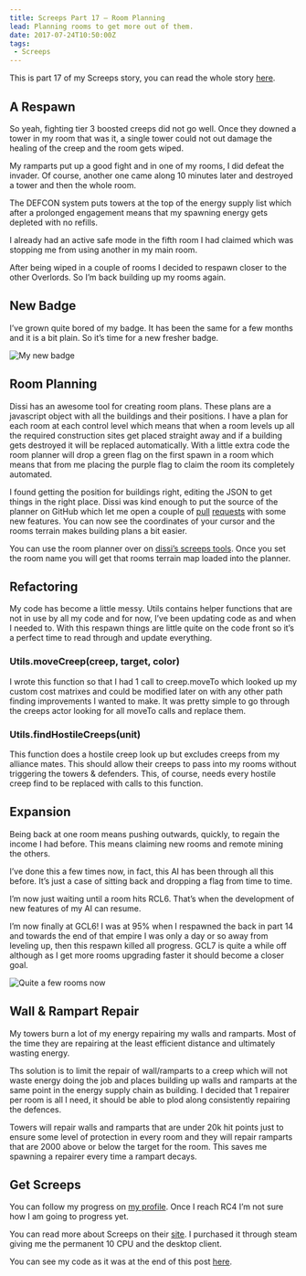 ```yaml
---
title: Screeps Part 17 – Room Planning
lead: Planning rooms to get more out of them.
date: 2017-07-24T10:50:00Z
tags:
 - Screeps
---
```

This is part 17 of my Screeps story, you can read the whole story [here](/articles/screeps).

## A Respawn

So yeah, fighting tier 3 boosted creeps did not go well. Once they downed a tower in my room that was it, a single tower could not out damage the healing of the creep and the room gets wiped.

My ramparts put up a good fight and in one of my rooms, I did defeat the invader. Of course, another one came along 10 minutes later and destroyed a tower and then the whole room.

The DEFCON system puts towers at the top of the energy supply list which after a prolonged engagement means that my spawning energy gets depleted with no refills.

I already had an active safe mode in the fifth room I had claimed which was stopping me from using another in my main room.

After being wiped in a couple of rooms I decided to respawn closer to the other Overlords. So I’m back building up my rooms again.

## New Badge

I’ve grown quite bored of my badge. It has been the same for a few months and it is a bit plain. So it’s time for a new fresher badge.

![My new badge](/img/posts/2017-07-24-screeps-part-17-room-planning/badge.png)

## Room Planning

Dissi has an awesome tool for creating room plans. These plans are a javascript object with all the buildings and their positions. I have a plan for each room at each control level which means that when a room levels up all the required construction sites get placed straight away and if a building gets destroyed it will be replaced automatically. With a little extra code the room planner will drop a green flag on the first spawn in a room which means that from me placing the purple flag to claim the room its completely automated.

I found getting the position for buildings right, editing the JSON to get things in the right place. Dissi was kind enough to put the source of the planner on GitHub which let me open a couple of [pull](https://github.com/ButAds/ScreepsBuildingPlanner/pull/1) [requests](https://github.com/ButAds/ScreepsBuildingPlanner/pull/2) with some new features. You can now see the coordinates of your cursor and the rooms terrain makes building plans a bit easier.

You can use the room planner over on [dissi’s screeps tools](http://screeps.dissi.me/buildingplanner/). Once you set the room name you will get that rooms terrain map loaded into the planner.

## Refactoring

My code has become a little messy. Utils contains helper functions that are not in use by all my code and for now, I’ve been updating code as and when I needed to. With this respawn things are little quite on the code front so it’s a perfect time to read through and update everything.

### Utils.moveCreep(creep, target, color)

I wrote this function so that I had 1 call to creep.moveTo which looked up my custom cost matrixes and could be modified later on with any other path finding improvements I wanted to make. It was pretty simple to go through the creeps actor looking for all moveTo calls and replace them.

### Utils.findHostileCreeps(unit)

This function does a hostile creep look up but excludes creeps from my alliance mates. This should allow their creeps to pass into my rooms without triggering the towers & defenders. This, of course, needs every hostile creep find to be replaced with calls to this function.

## Expansion

Being back at one room means pushing outwards, quickly, to regain the income I had before. This means claiming new rooms and remote mining the others.

I’ve done this a few times now, in fact, this AI has been through all this before. It’s just a case of sitting back and dropping a flag from time to time.

I’m now just waiting until a room hits RCL6. That’s when the development of new features of my AI can resume.

I’m now finally at GCL6! I was at 95% when I respawned the back in part 14 and towards the end of that empire I was only a day or so away from leveling up, then this respawn killed all progress. GCL7 is quite a while off although as I get more rooms upgrading faster it should become a closer goal.

![Quite a few rooms now](/img/posts/2017-07-24-screeps-part-17-room-planning/cover.png)

## Wall & Rampart Repair

My towers burn a lot of my energy repairing my walls and ramparts. Most of the time they are repairing at the least efficient distance and ultimately wasting energy.

Ths solution is to limit the repair of wall/ramparts to a creep which will not waste energy doing the job and places building up walls and ramparts at the same point in the energy supply chain as building. I decided that 1 repairer per room is all I need, it should be able to plod along consistently repairing the defences.

Towers will repair walls and ramparts that are under 20k hit points just to ensure some level of protection in every room and they will repair ramparts that are 2000 above or below the target for the room. This saves me spawning a repairer every time a rampart decays.

## Get Screeps

You can follow my progress on [my profile](https://screeps.com/a/#!/profile/Arcath). Once I reach RC4 I’m not sure how I am going to progress yet.

You can read more about Screeps on their [site](https://screeps.com/). I purchased it through steam giving me the permanent 10 CPU and the desktop client.

You can see my code as it was at the end of this post [here](https://github.com/Arcath/screeps-code/tree/6c3edfa86f94fbb2ffa94b335c5564b777e00332).
